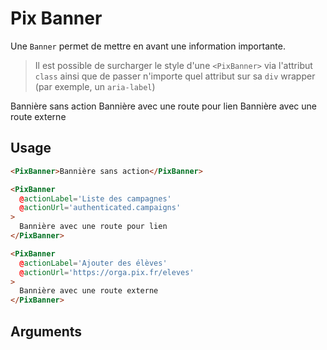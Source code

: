 
<Meta
  title='Notification/Banner'
  component='PixBanner'
  decorators={[centered]}
  argTypes={stories.argsTypes}
/>

# Pix Banner

Une `Banner` permet de mettre en avant une information importante.

> Il est possible de surcharger le style d'une `<PixBanner>` via l'attribut `class` ainsi que de passer n'importe quel attribut sur sa `div` wrapper (par exemple, un `aria-label`)

<Canvas isColumn>
  Bannière sans action
  <Story name="Default Banner" story={stories.defaultBanner} height="100px" />
  Bannière avec une route pour lien
  <Story name="Banner with internal link" story={stories.bannerWithInternalLink} height="100px" />
  Bannière avec une route externe
  <Story name="Banner with external link" story={stories.bannerWithExternalLink} height="100px" />
</Canvas>

## Usage

```html
<PixBanner>Bannière sans action</PixBanner>

<PixBanner
  @actionLabel='Liste des campagnes'
  @actionUrl='authenticated.campaigns'
>
  Bannière avec une route pour lien
</PixBanner>

<PixBanner
  @actionLabel='Ajouter des élèves'
  @actionUrl='https://orga.pix.fr/eleves'
>
  Bannière avec une route externe
</PixBanner>

```

## Arguments

<ArgsTable story="Banner with internal link" />
